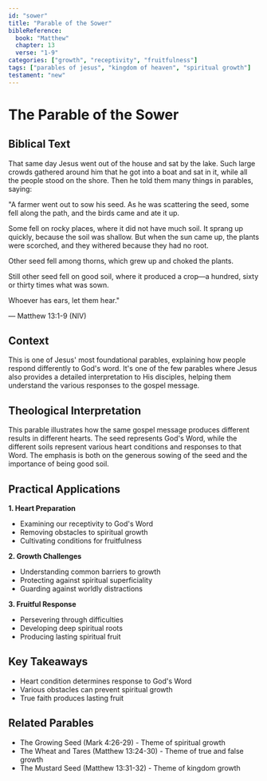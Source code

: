```yaml
---
id: "sower"
title: "Parable of the Sower"
bibleReference:
  book: "Matthew"
  chapter: 13
  verse: "1-9"
categories: ["growth", "receptivity", "fruitfulness"]
tags: ["parables of jesus", "kingdom of heaven", "spiritual growth"]
testament: "new"
---
```


# The Parable of the Sower

## Biblical Text

That same day Jesus went out of the house and sat by the lake. Such large crowds gathered around him that he got into a boat and sat in it, while all the people stood on the shore. Then he told them many things in parables, saying:

"A farmer went out to sow his seed. As he was scattering the seed, some fell along the path, and the birds came and ate it up.

Some fell on rocky places, where it did not have much soil. It sprang up quickly, because the soil was shallow. But when the sun came up, the plants were scorched, and they withered because they had no root.

Other seed fell among thorns, which grew up and choked the plants.

Still other seed fell on good soil, where it produced a crop—a hundred, sixty or thirty times what was sown.

Whoever has ears, let them hear."

— Matthew 13:1-9 (NIV)

## Context

This is one of Jesus' most foundational parables, explaining how people respond differently to God's word. It's one of the few parables where Jesus also provides a detailed interpretation to His disciples, helping them understand the various responses to the gospel message.

## Theological Interpretation

This parable illustrates how the same gospel message produces different results in different hearts. The seed represents God's Word, while the different soils represent various heart conditions and responses to that Word. The emphasis is both on the generous sowing of the seed and the importance of being good soil.

## Practical Applications

**1. Heart Preparation**
- Examining our receptivity to God's Word
- Removing obstacles to spiritual growth
- Cultivating conditions for fruitfulness

**2. Growth Challenges**
- Understanding common barriers to growth
- Protecting against spiritual superficiality
- Guarding against worldly distractions

**3. Fruitful Response**
- Persevering through difficulties
- Developing deep spiritual roots
- Producing lasting spiritual fruit

## Key Takeaways

- Heart condition determines response to God's Word
- Various obstacles can prevent spiritual growth
- True faith produces lasting fruit

## Related Parables

- The Growing Seed (Mark 4:26-29) - Theme of spiritual growth
- The Wheat and Tares (Matthew 13:24-30) - Theme of true and false growth
- The Mustard Seed (Matthew 13:31-32) - Theme of kingdom growth 